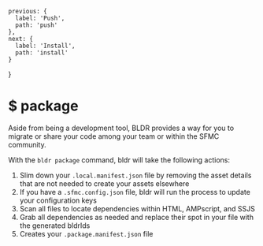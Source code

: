 
    previous: {
      label: 'Push',
      path: 'push'
    },
    next: {
      label: 'Install',
      path: 'install'
    }
  }
  
# $ package

Aside from being a development tool, BLDR provides a way for you to migrate or share your code among your team or within the SFMC community. 

With the `bldr package` command, bldr will take the following actions:
1. Slim down your `.local.manifest.json` file by removing the asset details that are not needed to create your assets elsewhere
2. If you have a `.sfmc.config.json` file, bldr will run the process to update your configuration keys
3. Scan all files to locate dependencies within HTML, AMPscript, and SSJS
4. Grab all dependencies as needed and replace their spot in your file with the generated bldrIds
5. Creates your `.package.manifest.json` file



